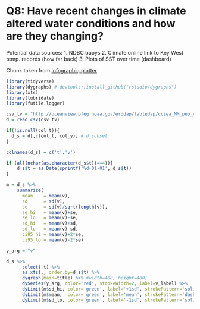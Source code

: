 # Q8: Have recent changes in climate altered water conditions and how are they changing?

Potential data sources:
1. NDBC buoys
2. Climate online link to Key West temp. records (how far back)
3. Plots of SST over time (dashboard)


Chunk taken from [infographiq plotter](https://github.com/marinebon/infographiq/blob/master/R/plot.R)
```r
library(tidyverse)
library(dygraphs) # devtools::install_github("rstudio/dygraphs")
library(xts)
library(lubridate)
library(futile.logger)

csv_tv = "http://oceanview.pfeg.noaa.gov/erddap/tabledap/cciea_MM_pup_count.csv?time,mean_growth_rate"
d = read_csv(csv_tv)

if(!is.null(col_t)){
  d_s = d[,c(col_t, col_y)] # d_subset
}

colnames(d_s) = c('t','v')

if (all(nchar(as.character(d_s$t))==4)){
    d_s$t = as.Date(sprintf('%d-01-01', d_s$t))
}

m = d_s %>%
    summarize(
      mean    = mean(v),
      sd      = sd(v),
      se      = sd(v)/sqrt(length(v)),
      se_hi   = mean(v)+se,
      se_lo   = mean(v)-se,
      sd_hi   = mean(v)+sd,
      sd_lo   = mean(v)-sd,
      ci95_hi = mean(v)+2*se,
      ci95_lo = mean(v)-2*se)

y_arg = "v"

d_s %>%
      select(-t) %>%
      as.xts(., order.by=d_s$t) %>%
      dygraph(main=title) %>% #width=488, height=480)
      dySeries(y_arg, color='red', strokeWidth=2, label=v_label) %>%
      dyLimit(m$sd_hi, color='green', label='+1sd', strokePattern='solid') %>%
      dyLimit(m$mean,  color='green', label='mean', strokePattern='dashed') %>%
      dyLimit(m$sd_lo, color='green', label='-1sd', strokePattern='solid')
```
